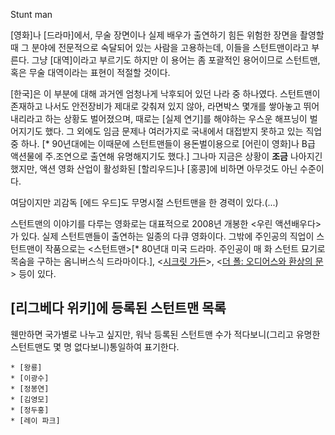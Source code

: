 Stunt man

[영화]나 [드라마]에서, 무술 장면이나 실제 배우가 출연하기 힘든 위험한 장면을 촬영할때 그 분야에 전문적으로 숙달되어 있는 사람을 고용하는데, 이들을 스턴트맨이라고 부른다. 그냥 [대역]이라고 부르기도 하지만 이 용어는 좀 포괄적인 용어이므로 스턴트맨, 혹은 무술 대역이라는 표현이 적절할 것이다.

[한국]은 이 부분에 대해 과거엔 엄청나게 낙후되어 있던 나라 중 하나였다. 스턴트맨이 존재하고 나서도 안전장비가 제대로 갖춰져 있지 않아, 라면박스 몇개를 쌓아놓고 뛰어내리라고 하는 상황도 벌어졌으며, 때로는 [실제 연기]를 해야하는 우스운 해프닝이 벌어지기도 했다. 그 외에도 임금 문제나 여러가지로 국내에서 대접받지 못하고 있는 직업 중 하나. [* 90년대에는 이때문에 스턴트맨들이 용돈벌이용으로 [어린이 영화]나 B급 액션물에 주.조연으로 출연해 유명해지기도 했다.] 그나마 지금은 상황이 '''조금''' 나아지긴 했지만, 액션 영화 산업이 활성화된 [할리우드]나 [홍콩]에 비하면 아무것도 아닌 수준이다.

여담이지만 괴감독 [에드 우드]도 무명시절 스턴트맨을 한 경력이 있다.(...)

스턴트맨의 이야기를 다루는 영화로는 대표적으로 2008년 개봉한 <우린 액션배우다>가 있다. 실제 스턴트맨들이 출연하는 일종의 다큐 영화이다. 그밖에 주인공의 직업이 스턴트맨이 작품으로는 <스턴트맨>[* 80년대 미국 드라마. 주인공이 매 화 스턴트 묘기로 목숨을 구하는 옴니버스식 드라마이다.], <[[시크릿 가든]]>, <[[더 폴: 오디어스와 환상의 문]]> 등이 있다.

== [리그베다 위키]에 등록된 스턴트맨 목록 ==

웬만하면 국가별로 나누고 싶지만, 워낙 등록된 스턴트맨 수가 적다보니(그리고 유명한 스턴트맨도 몇 명 없다보니)통일하여 표기한다.
 * [왕룡]
 * [이광수]
 * [정봉연]
 * [김영모]
 * [정두홍]
 * [레이 파크]
